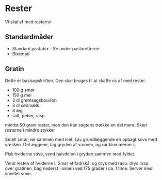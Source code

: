 # Rester

Vi skal af med resterne

## Standardmåder

* Standard pastabix - Se under pastaretterne
* Bixemad


## Gratin

Dette er basisopskriften. Den skal bruges til at skaffe os af med rester.


* 100 g smør
* 150 g mel
* 3 dl grøntsagsbouillon
* 3 dl sødmælk
* 8 æg
* salt, peber, rasp

mindst 50 gram rester, men den kan sagtens trække en del mere.
Skær resterne i mindre stykker

Smelt smør, rør sammen med mel. Lav grundlæggende en opbagt
sovs med væsken.
Del æggene, tag gryden af varmen, og rør blommerne i,.

Pisk hviderne stive, vend halvdelen i gryden sammen med fyldet.

Vend resten af hviderne i. Smør et fad/skål 
og drys med rasp. drys rasp over gratinen, bag nederst i ovnen
ved 175 grader i ca. 1 time. Server med smeltet smør.
